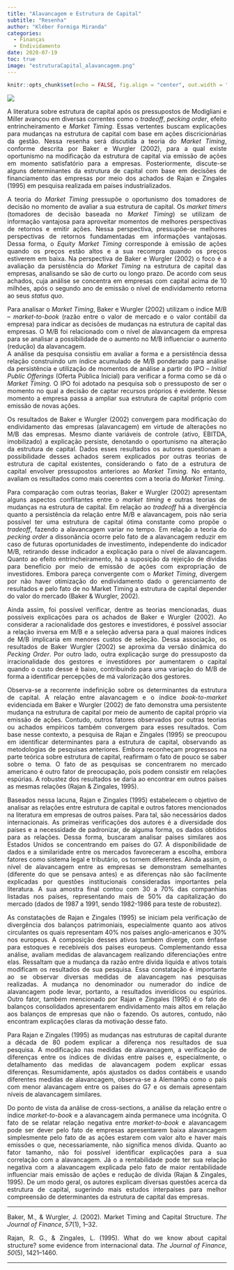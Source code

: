 ```yaml
---
title: "Alavancagem e Estrutura de Capital"
subtitle: "Resenha"
author: "Kléber Formiga Miranda"
categories:
  - Finanças
  - Endividamento
date: 2020-07-19
toc: true
image: "estruturaCapital_alavancagem.png"
---
```


```r
knitr::opts_chunk$set(echo = FALSE, fig.align = "center", out.width = "100%")
```

<style> body {text-align: justify} </style>

![](estruturaCapital_alavancagem.png)

A literatura sobre estrutura de capital após os pressupostos de Modigliani e 
Miller avançou em diversas correntes como o *tradeoff*, *pecking order*, efeito
entrincheiramento e *Market Timing*. Essas vertentes buscam explicações para 
mudanças na estrutura de capital com base em ações discricionárias da gestão. 
Nessa resenha será discutida a teoria do *Market Timing*, conforme descrita por 
Baker e Wurgler (2002), para a qual existe oportunismo na modificação da 
estrutura de capital via emissão de ações em momento satisfatório para a 
empresas. Posteriormente, discute-se alguns determinantes da estrutura de 
capital com base em decisões de financiamento das empresas por meio dos achados 
de Rajan e Zingales (1995) em pesquisa realizada em países industrializados.

A teoria do *Market Timing* pressupõe o oportunismo dos tomadores de decisão no 
momento de avaliar a sua estrutura de capital. Os *market timers* (tomadores de 
decisão baseada no *Market Timing*) se utilizam de informação vantajosa para 
aproveitar momentos de melhores perspectivas de retornos e emitir ações. Nessa 
perspectiva, pressupõe-se melhores perspectivas de retornos fundamentadas em 
informações vantajosas. Dessa forma, o *Equity Market Timing* corresponde à 
emissão de ações quando os preços estão altos e a sua recompra quando os preços 
estiverem em baixa. Na perspectiva de Baker e Wurgler (2002) o foco é a 
avaliação da persistência do *Market Timing* na estrutura de capital das 
empresas, analisando se são de curto ou longo prazo. De acordo com seus achados, 
cuja análise se concentra em empresas com capital acima de 10 milhões, após o 
segundo ano de emissão o nível de endividamento retorna ao seus *status quo*.

Para analisar o *Market Timing*, Baker e Wurgler (2002) utilizam o índice M/B –
*market-to-book* (razão entre o valor de mercado e o valor contábil da empresa) 
para indicar as decisões de mudanças na estrutura de capital das empresas. O M/B 
foi relacionado com o nível de alavancagem da empresa para se analisar a 
possibilidade de o aumento no M/B influenciar o aumento (redução) da alavancagem.  
A análise da pesquisa consistiu em avaliar a forma e a persistência dessa 
relação construindo um índice acumulado de M/B ponderado para análise da 
persistência e utilização de momentos de análise a partir do IPO – 
*Initial Public Offerings* (Oferta Pública Inicial) para verificar a forma como 
se dá o *Market Timing*.  O IPO foi adotado na pesquisa sob o pressuposto de ser 
o momento no qual a decisão de captar recursos próprios é evidente. Nesse 
momento a empresa passa a ampliar sua estrutura de capital próprio com emissão 
de novas ações.

Os resultados de Baker e Wurgler (2002) convergem para modificação do 
endividamento das empresas (alavancagem) em virtude de alterações no M/B das 
empresas. Mesmo diante variáveis de controle (ativo, EBITDA, imobilizado) a 
explicação persiste, denotando o oportunismo na alteração da estrutura de 
capital. Dados esses resultados os autores questionam a possibilidade desses 
achados serem explicados por outras teorias de estrutura de capital existentes, 
considerando o fato de a estrutura de capital envolver pressupostos anteriores 
ao *Market Timing*. No entanto, avaliam os resultados como mais coerentes com a 
teoria do *Market Timing*.

Para comparação com outras teorias, Baker e Wurgler (2002) apresentam alguns 
aspectos conflitantes entre o *market timing* e outras teorias de mudanças na 
estrutura de capital. Em relação ao *tradeoff* há a divergência quanto a 
persistência da relação entre M/B e alavancagem, pois não seria possível ter uma 
estrutura de capital ótima constante como propõe o *tradeoff*, fazendo a 
alavancagem variar no tempo. Em relação a teoria do *pecking order* a 
dissonância ocorre pelo fato de a alavancagem reduzir em caso de futuras 
oportunidades de investimento, independente do indicador M/B, retirando desse 
indicador a explicação para o nível de alavancagem. Quanto ao efeito 
entrincheiramento, há a suposição da rejeição de dívidas para benefício por meio 
de emissão de ações com expropriação de investidores. Embora pareça convergente 
com o *Market Timing*, divergem por não haver otimização do endividamento dado o
gerenciamento de resultados e pelo fato de no Market Timing a estrutura de 
capital depender do valor do mercado (Baker & Wurgler, 2002).

Ainda assim, foi possível verificar, dentre as teorias mencionadas, duas 
possíveis explicações para os achados de Baker e Wurgler (2002). Ao considerar a
racionalidade dos gestores e investidores, é possível associar a relação inversa 
em M/B e a seleção adversa para a qual maiores índices de M/B implicaria em 
menores custos de seleção. Dessa associação, os resultados de Baker Wurgler 
(2002) se aproxima da versão dinâmica do *Pecking Order*. Por outro lado, outra 
explicação surge do pressuposto da irracionalidade dos gestores e investidores 
por aumentarem o capital quando o custo desse é baixo, contribuindo para uma 
variação do M/B de forma a identificar percepções de má valorização dos gestores.

Observa-se a recorrente indefinição sobre os determinantes da estrutura de 
capital. A relação entre alavancagem e o índice *book-to-market* evidenciada em 
Baker e Wurgler (2002) de fato demonstra uma persistente mudança na estrutura de 
capital por meio de aumento de capital próprio via emissão de ações. Contudo, 
outros fatores observados por outras teorias ou achados empíricos também 
convergem para esses resultados. Com base nesse contexto, a pesquisa de Rajan e 
Zingales (1995) se preocupou em identificar determinantes para a estrutura de 
capital, observando as metodologias de pesquisas anteriores. Embora reconheçam 
progressos na parte teórica sobre estrutura de capital, reafirmam o fato de 
pouco se saber sobre o tema. O fato de as pesquisas se concentrarem no mercado 
americano é outro fator de preocupação, pois podem consistir em relações 
espúrias. A robustez dos resultados se daria ao encontrar em outros países as 
mesmas relações (Rajan & Zingales, 1995).

Baseados nessa lacuna, Rajan e Zingales (1995) estabelecem o objetivo de 
analisar as relações entre estrutura de capital e outros fatores mencionados na 
literatura em empresas de outros países. Para tal, são necessários dados 
internacionais. As primeiras verificações dos autores é a diversidade dos países
e a necessidade de padronizar, de alguma forma, os dados obtidos para as 
relações. Dessa forma, buscaram analisar países similares aos Estados Unidos se 
concentrando em países do G7. A disponibilidade de dados e a similaridade entre 
os mercados favoreceram a escolha, embora fatores como sistema legal e 
tributário, os tornem diferentes. Ainda assim, o nível de alavancagem entre as 
empresas se demonstram semelhantes (diferente do que se pensava antes) e as 
diferenças não são facilmente explicadas por questões institucionais 
consideradas importantes pela literatura. A sua amostra final contou com 30 a 
70% das companhias listadas nos países, representando mais de 50% da 
capitalização do mercado (dados de 1987 a 1991, sendo 1982-1986 para teste de 
robustez).

As constatações de Rajan e Zingales (1995) se iniciam pela verificação de 
divergência dos balanços patrimoniais, especialmente quanto aos ativos 
circulantes os quais representam 40% nos países anglo-americanos e 30% nos 
europeus. A composição desses ativos também diverge, com ênfase para estoques e 
recebíveis dos países europeus. Complementando essa análise, avaliam medidas de 
alavancagem realizando diferenciações entre elas. Ressaltam que a mudança da 
razão entre dívida liquida e ativos totais modificam os resultados de sua
pesquisa. Essa constatação é importante ao se observar diversas medidas de 
alavancagem nas pesquisas realizadas. A mudança no denominador ou numerador do 
índice de alavancagem pode levar, portanto, a resultados inverídicos ou espúrios. 
Outro fator, também mencionado por Rajan e Zingales (1995) é o fato de balanços 
consolidados apresentarem endividamento mais altos em relação aos balanços de 
empresas que não o fazendo. Os autores, contudo, não encontram explicações 
claras da motivação desse fato.

Para Rajan e Zingales (1995) as mudanças nas estruturas de capital durante a 
década de 80 podem explicar a diferença nos resultados de sua pesquisa. A 
modificação nas medidas de alavancagem, a verificação de diferenças entre os 
índices de dívidas entre países e, especialmente, o detalhamento das medidas de 
alavancagem podem explicar essas diferenças. Resumidamente, após ajustados os 
dados contábeis e usando diferentes medidas de alavancagem, observa-se a 
Alemanha como o país com menor alavancagem entre os países do G7 e os demais 
apresentam níveis de alavancagem similares.

Do ponto de vista da análise de cross-sections, a análise da relação entre o 
índice *market-to-book* e a alavancagem ainda permanece uma incógnita.  O fato 
de se relatar relação negativa entre *market-to-book* e alavancagem pode ser 
dever pelo fato de empresas apresentarem baixa alavancagem simplesmente pelo 
fato de as ações estarem com valor alto e haver mais emissões o que, 
necessariamente, não significa menos dívida. Quanto ao fator tamanho, não foi 
possível identificar explicações para a sua correlação com a alavancagem. Já o a
rentabilidade pode ter sua relação negativa com a alavancagem explicada pelo 
fato de maior rentabilidade influenciar mais emissão de ações e redução de 
dívida (Rajan & Zingales, 1995). De um modo geral, os autores explicam diversas 
questões acerca da estrutura de capital, sugerindo mais estudos interpaíses para 
melhor compreensão de determinantes da estrutura de capital das empresas.


---

Baker, M., & Wurgler, J. (2002). Market Timing and Capital Structure. 
*The Journal of Finance*, *57*(1), 1–32.

Rajan, R. G., & Zingales, L. (1995). What do we know about capital structure? 
some evidence from internacional data. *The Journal of Finance*, *50*(5), 
1421–1460.

---
